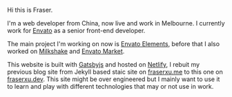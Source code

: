 Hi this is Fraser.

I'm a web developer from China, now live and work in Melbourne. I currently work for [Envato](https://envato.com) as a senior front-end developer.

The main project I'm working on now is [Envato Elements](https://elements.envato.com/), before that I also worked on [Milkshake](https://milkshake.app/) and [Envato Market](https://themeforest.net).

This website is built with [Gatsbyjs](http://gatsbyjs.org/) and hosted on [Netlify](https://netlify.com/), I rebuit my previous blog site from Jekyll based staic site on [fraserxu.me](https://fraserxu.me) to this one on [fraserxu.dev](https://fraserxu.dev). This site might be over engineered but I mainly want to use it to learn and play with different technologies that may or not use in work.
